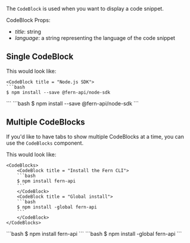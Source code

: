 The `CodeBlock` is used when you want to display a code snippet.

CodeBlock Props:

- *title*: string
- *language*: a string representing the language of the code snippet

## Single CodeBlock

This would look like:

```mdx
<CodeBlock title = "Node.js SDK">
```bash
$ npm install --save @fern-api/node-sdk
```
</CodeBlock>
```

<CodeBlock title = "Node.js SDK">
```bash
$ npm install --save @fern-api/node-sdk
```
</CodeBlock>

## Multiple CodeBlocks

If you'd like to have tabs to show multiple CodeBlocks at a time, you can use the `CodeBlocks` component.

This would look like:

```mdx
<CodeBlocks>
    <CodeBlock title = "Install the Fern CLI">
    ```bash
    $ npm install fern-api
    ```
    </CodeBlock>
    <CodeBlock title = "Global install">
    ```bash
    $ npm install -global fern-api
    ```
    </CodeBlock>
</CodeBlocks>
```

<CodeBlocks>
    <CodeBlock title = "Install the Fern CLI">
    ```bash
    $ npm install fern-api
    ```
    </CodeBlock>
    <CodeBlock title = "Global install">
    ```bash
    $ npm install -global fern-api
    ```
    </CodeBlock>
</CodeBlocks>